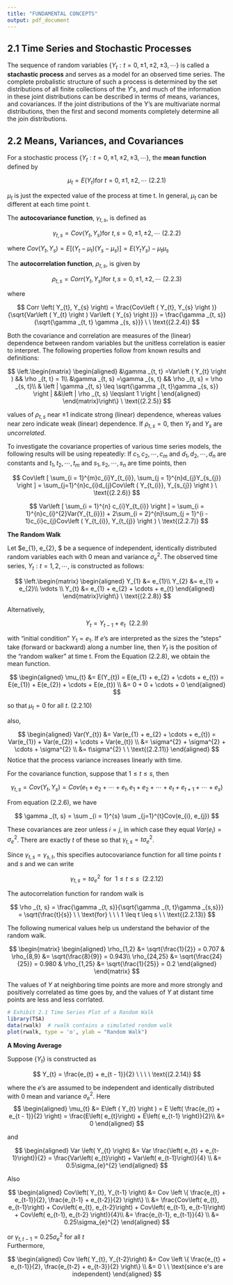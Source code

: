 ```yaml
---
title: "FUNDAMENTAL CONCEPTS"
output: pdf_document
---
```


## 2.1 Time Series and Stochastic Processes

The sequence of random variables $\left \{ Y_{t}:t = 0, \pm 1, \pm2, \pm3, \cdots  \right \}$ is called a **stachastic process** and serves as a model for an observed time series. The complete probalistic structure of such a process is determined by the set distributions of all finite collections of the $Y's$, and much of the information in these joint distributions can be described in terms of means, variances, and covariances. If the joint distributions of the Y's are multivariate normal distributions, then the first and second moments completely determine all the join distributions.

## 2.2 Means, Variances, and Covariances

For a stochastic process $\left \{ Y_{t}:t = 0, \pm 1, \pm2, \pm3, \cdots  \right \}$, the **mean function** defined by

$$
\mu _{t}= E\left ( Y_{t} \right ) \text{for} \ t = 0, \pm1, \pm2, \cdots \ \text{(2.2.1)}
$$

$\mu_{t}$ is just the expected value of the process at time t. In general, $\mu_{t}$ can be different at each time point t.

The **autocovariance function**, $\gamma _{t, s}$, is defined as

$$
\gamma_{t, s} = Cov\left ( Y_{t}, Y_{s} \right ) \text{for} \ t, s = 0, \pm1, \pm2, \cdots \ \text{(2.2.2)}
$$

where $Cov\left ( Y_{t}, Y_{s} \right ) = E\left [ \left ( Y_{t} - \mu_{t} \right ) \left ( Y_{s} - \mu_{s} \right )\right ] = E\left ( Y_{t}Y_{s} \right ) - \mu_{t}\mu_{s}$

The **autocorrelation function**, $\rho _{t,s}$, is given by

$$
\rho_{t, s} = Corr\left( Y_{t}, Y_{s} \right) \text{for} \ t, s = 0, \pm1, \pm2, \cdots \ \text{(2.2.3)}
$$

where

$$
Corr \left( Y_{t}, Y_{s} \right) = \frac{Cov\left ( Y_{t}, Y_{s} \right )}{\sqrt{Var\left ( Y_{t} \right ) Var\left ( Y_{s} \right )}} = \frac{\gamma _{t, s}}{\sqrt{\gamma _{t, t} \gamma _{s, s}}} \ \ \text{(2.2.4)}
$$

Both the covariance and correlation are measures of the (linear) dependence between random variables but the unitless correlation is easier to interpret. The following properties follow from known results and definitions:

$$
\left.\begin{matrix}
\begin{aligned} 
&\gamma _{t, t} =Var\left ( Y_{t} \right )   && \rho _{t, t} = 1\\ 
&\gamma _{t, s} =\gamma _{s, t}              && \rho _{t, s} = \rho _{s, t}\\            
& \left | \gamma _{t, s} \leq  \sqrt{\gamma _{t, t}\gamma _{s, s}} \right | &&\left | \rho _{t, s} \leqslant  1 \right |
\end{aligned}
\end{matrix}\right\}
\ \text{(2.2.5)}
$$

values of $\rho _{t, s}$ near $\pm 1$ indicate strong (linear) dependence, whereas values near zero indicate weak (linear) dependence. If $\rho _{t, s} = 0$, then $Y_{t}$ and $Y_{s}$ are *uncorrelated*.

To investigate the covariance properties of various time series models, the following results will be using repeatedly: If $c_{1}, c_{2}, \cdots, c_{m}$ and $d_{1}, d_{2}, \cdots, d_{n}$ are constants and $t_{1}, t_{2}, \cdots, t_{m}$ and $s_{1}, s_{2}, \cdots, s_{n}$ are time points, then

$$ 
Cov\left [ \sum_{i = 1}^{m}c_{i}Y_{t_{i}}, \sum_{j = 1}^{n}d_{j}Y_{s_{j}} \right ] = \sum_{j=1}^{n}c_{i}d_{j}Cov\left ( Y_{t_{i}}, Y_{s_{j}} \right ) \ \text{(2.2.6)}
$$

$$
Var\left [ \sum_{i = 1}^{n} c_{i}Y_{t_{i}} \right ] = \sum_{i = 1}^{n}c_{i}^{2}Var(Y_{t_{i}}) + 2\sum_{i = 2}^{n}\sum_{j = 1}^{i - 1}c_{i}c_{j}Cov\left ( Y_{t_{i}}, Y_{t_{j}} \right ) \ \text{(2.2.7)}
$$

**The Random Walk**

Let $e_{1}, e_{2}, \cdots $ be a sequence of independent, identically distributed random variables each with 0 mean and variance $\sigma _{e}^{2}$. The observed time series, ${Y_{t}: t = 1, 2, \cdots}$, is constructed as follows:

$$
\left.\begin{matrix}
\begin{aligned} 
Y_{1} &= e_{1}\\ 
Y_{2} &= e_{1} + e_{2}\\ 
\vdots \\
Y_{t} &= e_{1} + e_{2} + \cdots + e_{t}
\end{aligned}
\end{matrix}\right\}  \ \text{(2.2.8)}
$$

Alternatively,

$$
Y_{t} = Y_{t-1} + e_{t}  \ \ \text{(2.2.9)}
$$

with "initial condition" $Y_{1} = e_{1}$. If $e$'s are interpreted as the sizes the "steps" take (forward or backward) along a number line, then $Y_{t}$ is the position of the "random walker" at time t. From the Equation (2.2.8), we obtain the mean function.

$$
\begin{aligned} 
\mu_{t} &= E(Y_{t}) = E(e_{1} + e_{2} + \cdots + e_{t}) = E(e_{1}) + E(e_{2}) + \cdots + E(e_{t}) \\
        &= 0 + 0 + \cdots + 0
\end{aligned}
$$

so that $\mu_{t} = 0$  for all $t$.                    (2.2.10)

also,

$$
\begin{aligned}
Var(Y_{t}) &= Var(e_{1} + e_{2} + \cdots + e_{t}) = Var(e_{1}) + Var(e_{2}) + \cdots + Var(e_{t}) \\
           &= \sigma^{2} + \sigma^{2} + \cdots + \sigma^{2} \\
           &= t\sigma^{2}  \ \ \text{(2.2.11)}
\end{aligned}
$$
Notice that the process variance increases linearly with time.

For the covariance function, suppose that $1 \leq t \leq s$, then

$$
\gamma _{t, s} = Cov(Y_{t}, Y_{s}) = Cov(e_{1} + e_{2} + \cdots + e_{t}, e_{1} + e_{2} + \cdots + e_{t} + e_{t+1} + \cdots + e_{s})
$$

From equation (2.2.6), we have

$$
\gamma _{t, s} = \sum _{i = 1}^{s} \sum _{j=1}^{t}Cov(e_{i}, e_{j})
$$

These covariances are zeor unless $i = j$, in which case they equal $Var(e_{i}) = \sigma_{e}^{2}$. There are exactly $t$ of these so that $\gamma _{t, s} = t \sigma_{e}^{2}$.

Since $\gamma _{t, s} = \gamma _{s, t}$, this specifies autocovariance function for all time points $t$ and $s$ and we can write

$$
\gamma _{t, s} = t \sigma_{e}^{2} \ \ \text{for} \ \ 1 \leq t \leq s \ \ \text{(2.2.12)}
$$

The autocorrelation function for random walk is

$$
\rho _{t, s} = \frac{\gamma _{t, s}}{\sqrt{\gamma _{t, t}\gamma _{s,s}}} = \sqrt{\frac{t}{s}}  \ \ \text{for} \ \ \ 1 \leq t \leq s \ \ \text{(2.2.13)}
$$

The following numerical values help us understand the behavior of the random walk.

$$
\begin{matrix}
\begin{aligned}
\rho_{1,2} &= \sqrt{\frac{1}{2}} = 0.707 & \rho_{8,9} &= \sqrt{\frac{8}{9}} = 0.943\\ 
\rho_{24,25} &= \sqrt{\frac{24}{25}} = 0.980 & \rho_{1,25} &= \sqrt{\frac{1}{25}} = 0.2
\end{aligned}
\end{matrix}
$$

The values of $Y$ at neighboring time points are more and more strongly and positively correlated as time goes by, and the values of $Y$ at distant time points are less and less corrlated.

```r
# Exhibit 2.1 Time Series Plot of a Random Walk
library(TSA)
data(rwalk)  # rwalk contains a simulated random walk
plot(rwalk, type = 'o', ylab = "Random Walk")
```

**A Moving Average**

Suppose $\left \{ Y_{t} \right \}$ is constructed as

$$
Y_{t} = \frac{e_{t} + e_{t - 1}}{2}  \  \  \  \ \text{(2.2.14)}
$$

where the $e$'s are assumed to be independent and identically distributed with 0 mean and variance $\sigma_{e}^{2}$. Here  
$$
\begin{aligned}
\mu_{t} &= E\left ( Y_{t} \right ) = E \left( \frac{e_{t} + e_{t - 1}}{2} \right) = \frac{E\left( e_{t}\right) + E\left( e_{t-1} \right)}{2}\\     
        &= 0
\end{aligned}
$$

and

$$
\begin{aligned}
Var \left( Y_{t} \right) &= Var \frac{\left( e_{t} + e_{t-1}\right)}{2} = \frac{Var\left( e_{t}\right) + Var\left( e_{t-1}\right)}{4} \\
                         &= 0.5\sigma_{e}^{2}
\end{aligned}
$$ 

Also

$$
\begin{aligned}
Cov\left( Y_{t}, Y_{t-1} \right) &= Cov \left \{ \frac{e_{t} + e_{t-1}}{2}, \frac{e_{t-1} + e_{t-2}}{2} \right\} \\
&= \frac{Cov\left( e_{t}, e_{t-1}\right) + Cov\left( e_{t}, e_{t-2}\right) + Cov\left( e_{t-1}, e_{t-1}\right) + Cov\left( e_{t-1}, e_{t-2} \right)}{4}\\
&= \frac{e_{t-1}, e_{t-1}}{4} \\
&= 0.25\sigma_{e}^{2}
\end{aligned}
$$

or $\gamma_{t, t-1} = 0.25\sigma_{e}^{2}$  for all $t$  
Furthermore, 

$$
\begin{aligned}
Cov \left( Y_{t}, Y_{t-2}\right) &= Cov \left \{ \frac{e_{t} + e_{t-1}}{2}, \frac{e_{t-2} + e_{t-3}}{2} \right\} \\
&= 0 \ \ \text{since e's are independent}
\end{aligned}
$$
